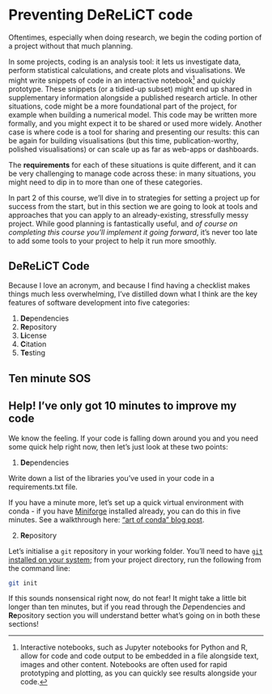 # Preventing DeReLiCT code

Oftentimes, especially when doing research, we begin the coding portion of a project without that much planning.

In some projects, coding is an analysis tool: it lets us investigate data, perform statistical calculations, and create plots and visualisations. We might write snippets of code in an interactive notebook[^notebook] and quickly prototype. These snippets (or a tidied-up subset) might end up shared in supplementary information alongside a published research article.
In other situations, code might be a more foundational part of the project, for example when building a numerical model. This code may be written more formally, and you might expect it to be shared or used more widely.
Another case is where code is a tool for sharing and presenting our results: this can be again for building visualisations (but this time, publication-worthy, polished visualisations) or can scale up as far as web-apps or dashboards.

The **requirements** for each of these situations is quite different, and it can be very challenging to manage code across these: in many situations, you might need to dip in to more than one of these categories.

In part 2 of this course, we'll dive in to strategies for setting a project up for success from the start, but in this section we are going to look at tools and approaches that you can apply to an already-existing, stressfully messy project. While good planning is fantastically useful, and *of course on completing this course you'll implement it going forward*, it's never too late to add some tools to your project to help it run more smoothly.

[^notebook]: Interactive notebooks, such as Jupyter notebooks for Python and R, allow for code and code output to be embedded in a file alongside text, images and other content. Notebooks are often used for rapid prototyping and plotting, as you can quickly see results alongside your code.

## DeReLiCT Code

Because I love an acronym, and because I find having a checklist makes things much less overwhelming, I've distilled down what I think are the key features of software development into five categories:

1. **De**pendencies
2. **Re**pository
3. **Li**cense
4. **C**itation
5. **Te**sting

## Ten minute SOS

::: {.box-lp}
## Help! I've only got 10 minutes to improve my code

We know the feeling. If your code is falling down around you and you need some quick help
right now, then let's just look at these two points:

1. **De**pendencies

Write down a list of the libraries you've used in your code in a requirements.txt file.

If you have a minute more, let's set up a quick virtual environment with conda - if you have [Miniforge](https://github.com/conda-forge/miniforge) installed already, you can do this in five minutes. See a walkthrough here: ["art of conda" blog post](https://murphyqm.github.io/posts/2024-11-27-conda-envs/).

2. **Re**pository

Let's initialise a `git` repository in your working folder. You'll need to have [`git` installed on your system](https://git-scm.com/book/en/v2/Getting-Started-Installing-Git); from your project directory, run the following from the command line:

```bash
git init
```

If this sounds nonsensical right now, do not fear! It might take a little bit longer than ten minutes, but if you read through the *De*pendencies and **Re**pository section you will understand better what's going on in both these sections!

:::

